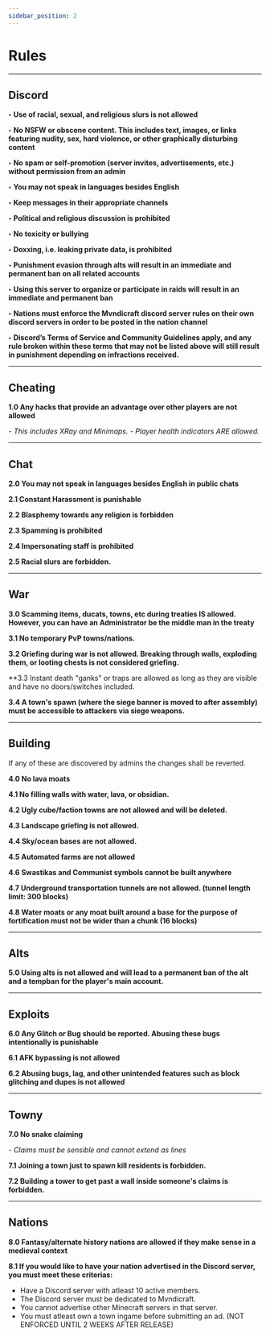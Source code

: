 ```yaml
---
sidebar_position: 2
---
```


# Rules

-----------
**Discord**
-----------
**‣ Use of racial, sexual, and religious slurs is not allowed**

**‣ No NSFW or obscene content. This includes text, images, or links featuring nudity, sex, hard violence, or other graphically disturbing content**

**‣ No spam or self-promotion (server invites, advertisements, etc.) without permission from an admin**

**‣ You may not speak in languages besides English**

**‣ Keep messages in their appropriate channels**

**‣ Political and religious discussion is prohibited**

**‣ No toxicity or bullying**

**‣ Doxxing, i.e. leaking private data, is prohibited**

**‣ Punishment evasion through alts will result in an immediate and permanent ban on all related accounts**

**‣ Using this server to organize or participate in raids will result in an immediate and permanent ban**

**‣ Nations must enforce the Mvndicraft discord server rules on their own discord servers in order to be posted in the nation channel**

**‣ Discord’s Terms of Service and Community Guidelines apply, and any rule broken within these terms that may not be listed above will still result in punishment depending on infractions received.**

------------
**Cheating**
------------
**1.0 Any hacks that provide an advantage over other players are not allowed**

_- This includes XRay and Minimaps._
_- Player health indicators ARE allowed._


--------
**Chat**
--------
**2.0 You may not speak in languages besides English in public chats**

**2.1 Constant Harassment is punishable**

**2.2 Blasphemy towards any religion is forbidden**

**2.3 Spamming is prohibited**

**2.4 Impersonating staff is prohibited**

**2.5 Racial slurs are forbidden.**

-------
**War**
-------
**3.0 Scamming items, ducats, towns, etc during treaties IS allowed. However, you can have an Administrator be the middle man in the treaty**

**3.1 No temporary PvP towns/nations.**
  
**3.2 Griefing during war is not allowed. Breaking through walls, exploding them, or looting chests is not considered griefing.**

**3.3 Instant death "ganks" or traps are allowed as long as they are visible and have no doors/switches included.

**3.4 A town's spawn (where the siege banner is moved to after assembly) must be accessible to attackers via siege weapons.**

------------
**Building**
------------

If any of these are discovered by admins the changes shall be reverted.

**4.0 No lava moats**

**4.1 No filling walls with water, lava, or obsidian.**

**4.2 Ugly cube/faction towns are not allowed and will be deleted.**

**4.3 Landscape griefing is not allowed.**

**4.4 Sky/ocean bases are not allowed.**

**4.5 Automated farms are not allowed**

**4.6 Swastikas and Communist symbols cannot be built anywhere**

**4.7 Underground transportation tunnels are not allowed. (tunnel length limit: 300 blocks)**

**4.8 Water moats or any moat built around a base for the purpose of fortification must not be wider than a chunk (16 blocks)**

---------------
**Alts**
---------------
**5.0 Using alts is not allowed and will lead to a permanent ban of the alt and a tempban for the player's main account.**

------------
**Exploits**
------------
**6.0 Any Glitch or Bug should be reported. Abusing these bugs intentionally is punishable**

**6.1 AFK bypassing is not allowed**

**6.2 Abusing bugs, lag, and other unintended features such as block glitching and dupes is not allowed**

---------
**Towny**
---------
**7.0 No snake claiming**

_- Claims must be sensible and cannot extend as lines_

**7.1 Joining a town just to spawn kill residents is forbidden.**

**7.2 Building a tower to get past a wall inside someone's claims is forbidden.**


---------
**Nations**
---------

**8.0 Fantasy/alternate history nations are allowed if they make sense in a medieval context**

**8.1 If you would like to have your nation advertised in the Discord server, you must meet these criterias:**
 - Have a Discord server with atleast 10 active members.
 - The Discord server must be dedicated to Mvndicraft.
 - You cannot advertise other Minecraft servers in that server.
 - You must atleast own a town ingame before submitting an ad. (NOT ENFORCED UNTIL 2 WEEKS AFTER RELEASE)